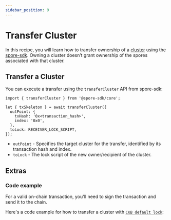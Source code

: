 ```yaml
---
sidebar_position: 9
---
```



# Transfer Cluster

In this recipe, you will learn how to transfer ownership of a [cluster](/basics/spore-101#what-is-a-cluster) using the [spore-sdk](https://docs.spore.pro/resources/spore-sdk). Owning a cluster doesn’t grant ownership of the spores associated with that cluster.

## Transfer a Cluster

You can execute a transfer using the `transferCluster` API from spore-sdk:

```tsx
import { transferCluster } from '@spore-sdk/core';

let { txSkeleton } = await transferCluster({
  outPoint: {
    txHash: '0x<transaction_hash>',
    index: '0x0',
  },
  toLock: RECEIVER_LOCK_SCRIPT,
});
```

- `outPoint` - Specifies the target cluster for the transfer, identified by its transaction hash and index.
- `toLock` - The lock script of the new owner/recipient of the cluster.

## Extras

### Code example

For a valid on-chain transaction, you'll need to sign the transaction and send it to the chain.

Here's a code example for how to transfer a cluster with [`CKB default lock`](https://github.com/nervosnetwork/ckb-system-scripts/blob/master/c/secp256k1_blake160_sighash_all.c):

<EmbedCard
  title="transferCluster.ts"
  href="https://github.com/sporeprotocol/spore-sdk/blob/beta/examples/secp256k1/apis/transferCluster.ts"
  description="Transfer a Cluster "
  className="margin-top--sm"
/>

